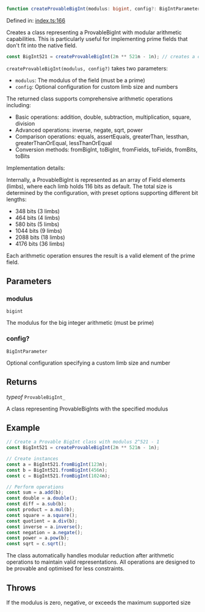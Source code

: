 ```ts
function createProvableBigInt(modulus: bigint, config?: BigIntParameter): typeof ProvableBigInt_
```

Defined in: [index.ts:166](https://github.com/o1-labs/o1js/blob/df1ff77af12d7cbbed4a6167f02815fad4f0dceb/src/index.ts#L166)

Creates a class representing a ProvableBigInt with modular arithmetic capabilities.
This is particularly useful for implementing prime fields that don't fit into the native field.

```ts
const BigInt521 = createProvableBigInt(2n ** 521n - 1n); // creates a class for 521-bit integers
```

`createProvableBigInt(modulus, config?)` takes two parameters:
- `modulus`: The modulus of the field (must be a prime)
- `config`: Optional configuration for custom limb size and numbers

The returned class supports comprehensive arithmetic operations including:
- Basic operations: addition, double, subtraction, multiplication, square, division
- Advanced operations: inverse, negate, sqrt, power
- Comparison operations: equals, assertEquals, greaterThan, lessthan, greaterThanOrEqual, lessThanOrEqual
- Conversion methods: fromBigInt, toBigInt, fromFields, toFields, fromBits, toBits

Implementation details:

Internally, a ProvableBigInt is represented as an array of Field elements (limbs),
where each limb holds 116 bits as default. The total size is determined by the configuration,
with preset options supporting different bit lengths:
- 348 bits (3 limbs)
- 464 bits (4 limbs)
- 580 bits (5 limbs)
- 1044 bits (9 limbs)
- 2088 bits (18 limbs)
- 4176 bits (36 limbs)

Each arithmetic operation ensures the result is a valid element of the prime field.

## Parameters

### modulus

`bigint`

The modulus for the big integer arithmetic (must be prime)

### config?

`BigIntParameter`

Optional configuration specifying a custom limb size and number

## Returns

*typeof* `ProvableBigInt_`

A class representing ProvableBigInts with the specified modulus

## Example

```ts
// Create a Provable BigInt class with modulus 2^521 - 1
const BigInt521 = createProvableBigInt(2n ** 521n - 1n);

// Create instances
const a = BigInt521.fromBigInt(123n);
const b = BigInt521.fromBigInt(456n);
const c = BigInt521.fromBigInt(1024n);

// Perform operations
const sum = a.add(b);
const double = a.double();
const diff = a.sub(b);
const product = a.mul(b);
const square = a.square();
const quotient = a.div(b);
const inverse = a.inverse();
const negation = a.negate();
const power = a.pow(b);
const sqrt = c.sqrt();
```

The class automatically handles modular reduction after
arithmetic operations to maintain valid representations. All operations are
designed to be provable and optimised for less constraints.

## Throws

If the modulus is zero, negative, or exceeds the maximum supported size
